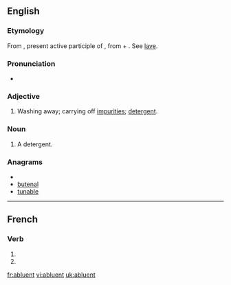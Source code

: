 ==English==

===Etymology===
From {{etyl|la|en}} {{term|abluens|abluēns|lang=la}}, present active participle of {{term|abluo|abluō|I wash off or away; cleanse, purify|lang=la}}, from {{term|ab||from, away from|lang=la}} + {{term|luo|luō|I wash, cleanse|lang=la}}. See [[lave]].

===Pronunciation===
* {{IPA| /æb'luənt/}}

===Adjective===
{{en-adj}}

# Washing away; carrying off [[impurities]]; [[detergent]].

===Noun===
{{en-noun}}

# {{medicine}} A detergent.


===Anagrams===
* {{alphagram|abelntu}}
* [[butenal#English|butenal]]
* [[tunable#English|tunable]]


----

==French==

===Verb===
{{fr-verb-form}}

# {{conjugation of|abluer||3|p|pres|ind|lang=fr}}
# {{conjugation of|abluer||3|p|pres|sub|lang=fr}}


[[fr:abluent]]
[[vi:abluent]]
[[uk:abluent]]